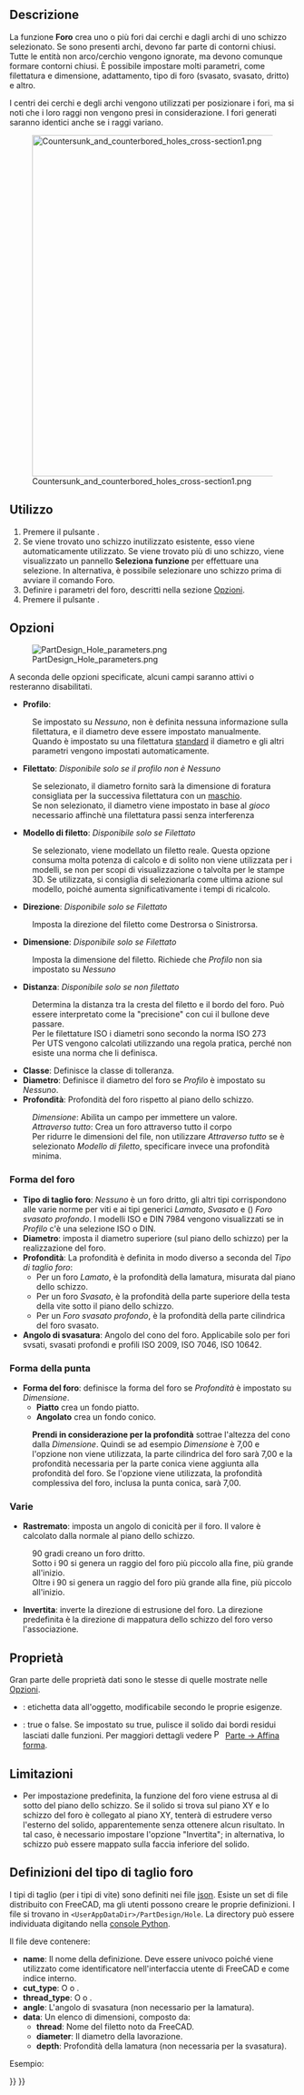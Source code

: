 <languages/>

{{Docnav/it
|[[PartDesign_Pocket/it|Tasca]]
|[[PartDesign_Groove/it|Gola]]
|[[PartDesign_Workbench/it|PartDesign]]
|IconL=PartDesign_Pocket.svg
|IconR=PartDesign_Groove.svg
|IconC=Workbench_PartDesign.svg
}}

{{GuiCommand
|Name=PartDesign Hole
|Name/it=Foro
|MenuLocation=Part Design → Crea una funzione sottrattiva → Foro
|Workbenches=[[PartDesign_Workbench/it|PartDesign]]
|Version=0.17
|SeeAlso=[[PartDesign_Pocket/it|Tasca]]
}}

<span id="Description"></span>
==Descrizione==

La funzione '''Foro''' crea uno o più fori dai cerchi e dagli archi di uno schizzo selezionato. Se sono presenti archi, devono far parte di contorni chiusi. Tutte le entità non arco/cerchio vengono ignorate, ma devono comunque formare contorni chiusi. È possibile impostare molti parametri, come filettatura e dimensione, adattamento, tipo di foro (svasato, svasato, dritto) e altro.

I centri dei cerchi e degli archi vengono utilizzati per posizionare i fori, ma si noti che i loro raggi non vengono presi in considerazione. I fori generati saranno identici anche se i raggi variano.

[[File:Countersunk_and_counterbored_holes_cross-section1.png|600px]]

{{Caption|Sezione trasversale dei fori svasati (a sinistra) e lamati (a destra).}}

<span id="Usage"></span>
== Utilizzo ==

<div class="mw-translate-fuzzy">
# Premere il pulsante {{Button|[[Image:PartDesign_Hole.svg|16px]] '''Foro'''}}.
# Se viene trovato uno schizzo inutilizzato esistente, esso viene automaticamente utilizzato. Se viene trovato più di uno schizzo, viene visualizzato un pannello '''Seleziona funzione''' per effettuare una selezione. In alternativa, è possibile selezionare uno schizzo prima di avviare il comando Foro.
# Definire i parametri del foro, descritti nella sezione [[#Opzioni|Opzioni]].
# Premere il pulsante {{Button|OK}}.
</div>

<span id="Options"></span>
== Opzioni ==

[[File:PartDesign Hole parameters.png|frame|right]]

A seconda delle opzioni specificate, alcuni campi saranno attivi o resteranno disabilitati.

* '''Profilo''': 
: Se impostato su ''Nessuno'', non è definita nessuna informazione sulla filettatura, e il diametro deve essere impostato manualmente.
: Quando è impostato su una filettatura [https://en.wikipedia.org/wiki/List_of_thread_standards standard] il diametro e gli altri parametri vengono impostati automaticamente.
* '''Filettato''': ''Disponibile solo se il profilo non è Nessuno''
: Se selezionato, il diametro fornito sarà la dimensione di foratura consigliata per la successiva filettatura con un [https://en.wikipedia.org/wiki/Tap_and_die maschio].
: Se non selezionato, il diametro viene impostato in base al ''gioco'' necessario affinchè una filettatura passi senza interferenza
* '''Modello di filetto''': ''Disponibile solo se Filettato''
: Se selezionato, viene modellato un filetto reale. Questa opzione consuma molta potenza di calcolo e di solito non viene utilizzata per i modelli, se non per scopi di visualizzazione o talvolta per le stampe 3D. Se utilizzata, si consiglia di selezionarla come ultima azione sul modello, poiché aumenta significativamente i tempi di ricalcolo.
* '''Direzione''': ''Disponibile solo se Filettato''
: Imposta la direzione del filetto come Destrorsa o Sinistrorsa.
* '''Dimensione''': ''Disponibile solo se Filettato''
: Imposta la dimensione del filetto. Richiede che ''Profilo'' non sia impostato su ''Nessuno''
* '''Distanza''': ''Disponibile solo se non filettato''
: Determina la distanza tra la cresta del filetto e il bordo del foro. Può essere interpretato come la "precisione" con cui il bullone deve passare.
: Per le filettature ISO i diametri sono secondo la norma ISO 273
: Per UTS vengono calcolati utilizzando una regola pratica, perché non esiste una norma che li definisca.
* '''Classe''': Definisce la classe di tolleranza.
* '''Diametro''': Definisce il diametro del foro se ''Profilo'' è impostato su ''Nessuno''.
* '''Profondità''': Profondità del foro rispetto al piano dello schizzo.
: ''Dimensione'': Abilita un campo per immettere un valore.
: ''Attraverso tutto'': Crea un foro attraverso tutto il corpo
: Per ridurre le dimensioni del file, non utilizzare ''Attraverso tutto'' se è selezionato ''Modello di filetto'', specificare invece una profondità minima.

<span id="Hole_cut"></span>
===Forma del foro===

* '''Tipo di taglio foro''': ''Nessuno'' è un foro dritto, gli altri tipi corrispondono alle varie norme per viti e ai tipi generici ''Lamato'', ''Svasato'' e ({{Version/it|0.21}}) ''Foro svasato profondo''. I modelli ISO e DIN 7984 vengono visualizzati se in ''Profilo'' c'è una selezione ISO o DIN.
* '''Diametro''': imposta il diametro superiore (sul piano dello schizzo) per la realizzazione del foro.
* '''Profondità''': La profondità è definita in modo diverso a seconda del ''Tipo di taglio foro'':
** Per un foro ''Lamato'', è la profondità della lamatura, misurata dal piano dello schizzo.
** Per un foro ''Svasato'', è la profondità della parte superiore della testa della vite sotto il piano dello schizzo.
** Per un ''Foro svasato profondo'', è la profondità della parte cilindrica del foro svasato.
* '''Angolo di svasatura''': Angolo del cono del foro. Applicabile solo per fori svsati, svasati profondi e profili ISO 2009, ISO 7046, ISO 10642.

<span id="Drill_point"></span>
===Forma della punta===

* '''Forma del foro''': definisce la forma del foro se ''Profondità'' è impostato su ''Dimensione''.
** '''Piatto''' crea un fondo piatto.
** '''Angolato''' crea un fondo conico.
: '''Prendi in considerazione per la profondità''' sottrae l'altezza del cono dalla ''Dimensione''. Quindi se ad esempio ''Dimensione'' è 7,00 e l'opzione non viene utilizzata, la parte cilindrica del foro sarà 7,00 e la profondità necessaria per la parte conica viene aggiunta alla profondità del foro. Se l'opzione viene utilizzata, la profondità complessiva del foro, inclusa la punta conica, sarà 7,00.

<span id="Misc"></span>
===Varie===

* '''Rastremato''': imposta un angolo di conicità per il foro. Il valore è calcolato dalla normale al piano dello schizzo.
: 90 gradi creano un foro dritto. 
: Sotto i 90 si genera un raggio del foro più piccolo alla fine, più grande all'inizio.
: Oltre i 90 si genera un raggio del foro più grande alla fine, più piccolo all'inizio.
* '''Invertita''': inverte la direzione di estrusione del foro. La direzione predefinita è la direzione di mappatura dello schizzo del foro verso l'associazione.

<span id="Properties"></span>
== Proprietà ==

Gran parte delle proprietà dati sono le stesse di quelle mostrate nelle [[#Opzioni|Opzioni]].

* {{PropertyData|Label}}: etichetta data all'oggetto, modificabile secondo le proprie esigenze.
* {{PropertyData|Refine}}: true o false. Se impostato su true, pulisce il solido dai bordi residui lasciati dalle funzioni. Per maggiori dettagli vedere [[Image:Part_RefineShape.svg|16px]] [[Part_RefineShape/it|Parte → Affina forma]].

<span id="Limitations"></span>
==Limitazioni==

* Per impostazione predefinita, la funzione del foro viene estrusa al di sotto del piano dello schizzo. Se il solido si trova sul piano XY e lo schizzo del foro è collegato al piano XY, tenterà di estrudere verso l'esterno del solido, apparentemente senza ottenere alcun risultato. In tal caso, è necessario impostare l'opzione "Invertita"; in alternativa, lo schizzo può essere mappato sulla faccia inferiore del solido.

<span id="Cut_Type_Definitions"></span>
==Definizioni del tipo di taglio foro==

I tipi di taglio (per i tipi di vite) sono definiti nei file [https://de.wikipedia.org/wiki/JavaScript_Object_Notation json]. Esiste un set di file distribuito con FreeCAD, ma gli utenti possono creare le proprie definizioni. I file si trovano in <code>&lt;UserAppDataDir&gt;/PartDesign/Hole</code>. La directory {{incode|UserAppDataDir}} può essere individuata digitando {{incode|App.getUserAppDataDir()}} nella [[Python_console|console Python]].

Il file deve contenere:
* '''name''': Il nome della definizione. Deve essere univoco poiché viene utilizzato come identificatore nell'interfaccia utente di FreeCAD e come indice interno.
* '''cut_type''': O {{incode|countersink}} o {{incode|counterbore}}.
* '''thread_type''':  O {{incode|metric}} o {{incode|metricfine}}.
* '''angle''': L'angolo di svasatura (non necessario per la lamatura).
* '''data''': Un elenco di dimensioni, composto da:
** '''thread''': Nome del filetto noto da FreeCAD.
** '''diameter''': Il diametro della lavorazione.
** '''depth''': Profondità della lamatura (non necessaria per la svasatura).
Esempio:
{{Code|lang=json|code=
{
    "name": "DIN 7984",
    "cut_type": "counterbore",
    "thread_type": "metric",
    "data": [
        { "thread": "M2",   "diameter":  4.3, "depth":  1.6 },
        { "thread": "M2.5", "diameter":  5.0, "depth":  2.0 },
        …
    ]
}
}}


{{Docnav/it
|[[PartDesign_Pocket/it|Tasca]]
|[[PartDesign_Groove/it|Gola]]
|[[PartDesign_Workbench/it|PartDesign]]
|IconL=PartDesign_Pocket.svg
|IconR=PartDesign_Groove.svg
|IconC=Workbench_PartDesign.svg
}}

{{PartDesign Tools navi{{#translation:}}}}
{{Userdocnavi{{#translation:}}}}